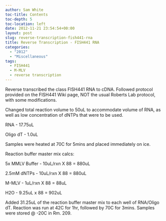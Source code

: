 ```yaml
---
author: Sam White
toc-title: Contents
toc-depth: 5
toc-location: left
date: 2012-11-21 23:54:54+00:00
layout: post
slug: reverse-transcription-fish441-rna
title: Reverse Transcription - FISH441 RNA
categories:
  - "2012"
  - "Miscellaneous"
tags:
  - FISH441
  - M-MLV
  - reverse transcription
---
```


Reverse transcribed the class FISH441 RNA to cDNA. Followed protocol provided on the FISH441 Wiki page, NOT the usual Roberts Lab protocol, with some modifications.

Changed total reaction volume to 50uL to accommodate volume of RNA, as well as low concentration of dNTPs that were to be used.

RNA - 17.75uL

Oligo dT - 1.0uL

Samples were heated at 70C for 5mins and placed immediately on ice.

Reaction buffer master mix calcs:

5x MMLV Buffer - 10uL/rxn X 88 = 880uL

2.5mM dNTPs - 10uL/rxn X 88 = 880uL

M-MLV - 1uL/rxn X 88 = 88uL

H2O - 9.25uL x 88 = 902uL

Added 31.25uL of the reaction buffer master mix to each well of RNA/Oligo dT. Reaction was run at 42C for 1hr, followed by 70C for 3mins. Samples were stored @ -20C in Rm. 209.
